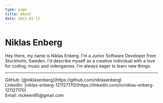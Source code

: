 ```yaml
---
type: page
title: About
date: 2022-01-13
---
```


# Niklas Enberg

Hey there, my name is Niklas Enberg. I'm a Junior Software Developer from Stockholm, Sweden. 
I'd describe myself as a creative individual with a love for coding, music and videogames. 
I'm always eager to learn new things.

---

<div>
  GitHub: [@niklasenberg](https://github.com/niklasenberg)
  <br />
  LinkedIn: [niklas-enberg-121127170](https://linkedin.com/in/niklas-enberg-121127170)
  <br />
  Email: nickeen95@gmail.com
</div>
